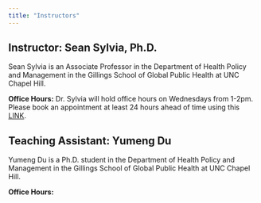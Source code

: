 ```yaml
---
title: "Instructors"
---
```


## Instructor: Sean Sylvia, Ph.D.

Sean Sylvia is an Associate Professor in the Department of Health Policy and Management in the Gillings School of Global Public Health at UNC Chapel Hill.

**Office Hours:** Dr. Sylvia will hold office hours on Wednesdays from 1-2pm. Please book an appointment at least 24 hours ahead of time using this [LINK](https://calendly.com/sean-sylvia/hpm-883-office-hours).

## Teaching Assistant: Yumeng Du

Yumeng Du is a Ph.D. student in the Department of Health Policy and Management in the Gillings School of Global Public Health at UNC Chapel Hill.

**Office Hours:**